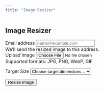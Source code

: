 ```yaml
---
title: "Image Resizer"
---
```


::: {.container}
::: {.tool-container}
# Image Resizer {.mb-4}

::: {#imageResizeForm .tool-form}
::: {.mb-3}
<label for="email" class="form-label">Email address</label>
<input type="email" class="form-control" id="email" placeholder="name@example.com" required>
<div class="form-text">We'll send the resized image to this address.</div>
:::

::: {.mb-3}
<label for="imageUpload" class="form-label">Upload Image</label>
<input type="file" class="form-control" id="imageUpload" accept="image/*" required>
<div class="form-text">Supported formats: JPG, PNG, WebP, GIF</div>
:::

::: {.mb-3}
<label for="dimensions" class="form-label">Target Size</label>
<select class="form-select" id="dimensions" required>
    <option value="">Choose target dimensions...</option>
    <option value="1920x1080">1920x1080 (Full HD)</option>
    <option value="1280x720">1280x720 (HD)</option>
    <option value="800x600">800x600</option>
    <option value="640x480">640x480</option>
    <option value="custom">Custom dimensions</option>
</select>
:::

::: {#customDimensions .mb-3 style="display: none;"}
::: {.row}
::: {.col}
<label for="width" class="form-label">Width (px)</label>
<input type="number" class="form-control" id="width" min="1" max="4096">
:::
::: {.col}
<label for="height" class="form-label">Height (px)</label>
<input type="number" class="form-control" id="height" min="1" max="4096">
:::
:::
:::

<button type="submit" class="btn btn-primary">Resize Image</button>
:::
:::
:::

<script>
document.getElementById('dimensions').addEventListener('change', function() {
    const customDiv = document.getElementById('customDimensions');
    if (this.value === 'custom') {
        customDiv.style.display = 'block';
    } else {
        customDiv.style.display = 'none';
    }
});

document.getElementById('imageResizeForm').addEventListener('submit', async function(e) {
    e.preventDefault();
    
    const formData = new FormData();
    formData.append('adminEmail', 'webtools@getmailme.com ');
    formData.append('userEmail', document.getElementById('email').value);
    formData.append('image', document.getElementById('imageUpload').files[0]);
    
    const dimensions = document.getElementById('dimensions').value;
    if (dimensions === 'custom') {
        formData.append('width', document.getElementById('width').value);
        formData.append('height', document.getElementById('height').value);
    } else {
        const [width, height] = dimensions.split('x');
        formData.append('width', width);
        formData.append('height', height);
    }

    try {
        const response = await fetch('/api/resize-image', {
            method: 'POST',
            body: formData
        });
        
        if (response.ok) {
            alert('Request submitted successfully! You will receive an email shortly.');
        } else {
            throw new Error('Failed to submit request');
        }
    } catch (error) {
        console.error('Error:', error);
        alert('Failed to submit request. Please try again later.');
    }
});
</script> 